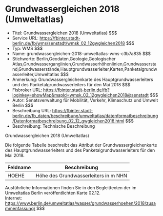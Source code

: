 # Grundwassergleichen 2018 (Umweltatlas)
- Titel: Grundwassergleichen 2018 (Umweltatlas) $$$
- Service URL: https://fbinter.stadt-berlin.de/fb/wms/senstadt/wmsk_02_12gwgleichen2018 $$$
- Typ: WMS $$$
- Name: grundwassergleichen-2018-umweltatlas-wms-c3b7a835 $$$
- Stichworte: Berlin,Geodaten,Geologie,Geologischer Atlas,Grundwasserganglinien,Grundwasserhöhenlinien,Grundwasserstand,Grundwasserstände,Hauptgrundwasserleiter,Karten,Panketalgrundwasserleiter,Umweltatlas $$$
- Anmerkung: Grundwassergleichenkarte des Hauptgrundwasserleiters und des Panketalgrundwasserleiters für den Mai 2018 $$$
- Fisbroker URL: https://fbinter.stadt-berlin.de/fb?loginkey=showMap&mapId=wmsk_02_12gwgleichen2018@senstadt $$$
- Autor: Senatsverwaltung für Mobilität, Verkehr, Klimaschutz und Umwelt Berlin $$$
- Beschreibung URL: https://fbinter.stadt-berlin.de/fb_daten/beschreibung/umweltatlas/datenformatbeschreibung/Datenformatbeschreibung_02_12_gwgleichen2018.html $$$
- Beschreibung: Technische Beschreibung 

Grundwassergleichen 2018 (Umweltatlas)

Die folgende Tabelle beschreibt das Attribut der Grundwassergleichenkarte des Hauptgrundwasserleiters und des Panketalgrundwasserleiters für den Mai 2018.

| **Feldname** | **Beschreibung**                     |
| ------------ | ------------------------------------ |
| HOEHE        | Höhe des Grundwasserleiters in m NHN |

Ausführliche Informationen finden Sie in den Begleittexten der im Umweltatlas Berlin veröffentlichten Karte 02.12.  
Internet: https://www.berlin.de/umweltatlas/wasser/grundwasserhoehen/2018/zusammenfassung/ $$$
